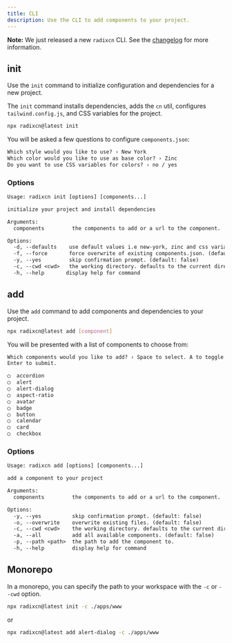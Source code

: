 ```yaml
---
title: CLI
description: Use the CLI to add components to your project.
---
```


<Callout>

**Note:** We just released a new `radixcn` CLI. See the [changelog](/docs/changelog) for more information.

</Callout>

## init

Use the `init` command to initialize configuration and dependencies for a new project.

The `init` command installs dependencies, adds the `cn` util, configures `tailwind.config.js`, and CSS variables for the project.

```bash
npx radixcn@latest init
```

You will be asked a few questions to configure `components.json`:

```txt showLineNumbers
Which style would you like to use? › New York
Which color would you like to use as base color? › Zinc
Do you want to use CSS variables for colors? › no / yes
```

### Options

```txt
Usage: radixcn init [options] [components...]

initialize your project and install dependencies

Arguments:
  components         the components to add or a url to the component.

Options:
  -d, --defaults    use default values i.e new-york, zinc and css variables. (default: false)
  -f, --force       force overwrite of existing components.json. (default: false)
  -y, --yes         skip confirmation prompt. (default: false)
  -c, --cwd <cwd>   the working directory. defaults to the current directory.
  -h, --help       display help for command
```

## add

Use the `add` command to add components and dependencies to your project.

```bash
npx radixcn@latest add [component]
```

You will be presented with a list of components to choose from:

```txt
Which components would you like to add? › Space to select. A to toggle all.
Enter to submit.

◯  accordion
◯  alert
◯  alert-dialog
◯  aspect-ratio
◯  avatar
◯  badge
◯  button
◯  calendar
◯  card
◯  checkbox
```

### Options

```txt
Usage: radixcn add [options] [components...]

add a component to your project

Arguments:
  components         the components to add or a url to the component.

Options:
  -y, --yes          skip confirmation prompt. (default: false)
  -o, --overwrite    overwrite existing files. (default: false)
  -c, --cwd <cwd>    the working directory. defaults to the current directory.
  -a, --all          add all available components. (default: false)
  -p, --path <path>  the path to add the component to.
  -h, --help         display help for command
```

## Monorepo

In a monorepo, you can specify the path to your workspace with the `-c` or `--cwd` option.

```bash
npx radixcn@latest init -c ./apps/www
```

or

```bash
npx radixcn@latest add alert-dialog -c ./apps/www
```

